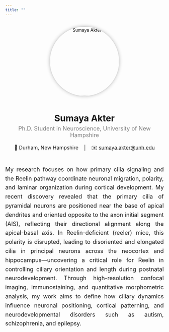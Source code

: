```yaml
---
title: ""
---
```


<div style="text-align: center; margin-top: 30px;">

<img src="img/sumaya.jpg" alt="Sumaya Akter" width="220px" style="border-radius: 50%; box-shadow: 0 0 12px rgba(0,0,0,0.3); margin-bottom: 15px;">

<h1 style="margin-bottom: 0;">Sumaya Akter</h1>
<p style="font-size: 18px; color: gray; margin-top: 5px;">Ph.D. Student in Neuroscience, University of New Hampshire</p>

<p style="font-size: 16px; margin-top: 10px;">
📍 Durham, New Hampshire &nbsp;&nbsp; | &nbsp;&nbsp;
✉️ <a href="mailto:sumaya.akter@unh.edu">sumaya.akter@unh.edu</a>
</p>

</div>

<div style="max-width: 750px; margin: 40px auto; text-align: justify; font-size: 18px; line-height: 1.6;">

My research focuses on how primary cilia signaling and the Reelin pathway coordinate neuronal migration, polarity, and laminar organization during cortical development. My recent discovery revealed that the primary cilia of pyramidal neurons are positioned near the base of apical dendrites and oriented opposite to the axon initial segment (AIS), reflecting their directional alignment along the apical-basal axis. In Reelin-deficient (reeler) mice, this polarity is disrupted, leading to disoriented and elongated cilia in principal neurons across the neocortex and hippocampus—uncovering a critical role for Reelin in controlling ciliary orientation and length during postnatal neurodevelopment. Through high-resolution confocal imaging, immunostaining, and quantitative morphometric analysis, my work aims to define how ciliary dynamics influence neuronal positioning, cortical patterning, and neurodevelopmental disorders such as autism, schizophrenia, and epilepsy.

</div>
